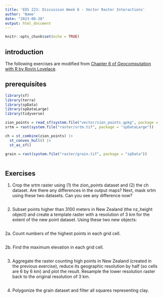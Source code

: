 ```yaml
---
title: 'EDS 223: Discussion Week 6 - Vector Raster Interactions'
author: 'Name'
date: "2023-08-28"
output: html_document
---
```


```r
knitr::opts_chunk$set(echo = TRUE)
```

## introduction

The following exercises are modified from [Chapter 6 of Geocomputation with R by Rovin Lovelace](https://r.geocompx.org/raster-vector).

## prerequisites

```r
library(sf)
library(terra)
library(spData)
library(spDataLarge)
library(tidyverse)
```

```r
zion_points = read_sf(system.file("vector/zion_points.gpkg", package = "spDataLarge"))
srtm = rast(system.file("raster/srtm.tif", package = "spDataLarge"))

ch = st_combine(zion_points) |>
  st_convex_hull() |> 
  st_as_sf()

grain = rast(system.file("raster/grain.tif", package = "spData"))
```

```r

```

## Exercises

1. Crop the srtm raster using (1) the zion_points dataset and (2) the ch dataset. Are there any differences in the output maps? Next, mask srtm using these two datasets. Can you see any difference now?

```r

```

2. Subset points higher than 3100 meters in New Zealand (the nz_height object) and create a template raster with a resolution of 3 km for the extent of the new point dataset. Using these two new objects:

```r

```

2a. Count numbers of the highest points in each grid cell.

```r

```

2b. Find the maximum elevation in each grid cell.

```r

```

3. Aggregate the raster counting high points in New Zealand (created in the previous exercise), reduce its geographic resolution by half (so cells are 6 by 6 km) and plot the result. Resample the lower resolution raster back to the original resolution of 3 km. 

```r

```

4. Polygonize the grain dataset and filter all squares representing clay.

```r

```


